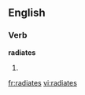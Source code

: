 
==English==

===Verb===
'''radiates'''

# {{third-person singular of|[[radiate]]}}

[[fr:radiates]]
[[vi:radiates]]